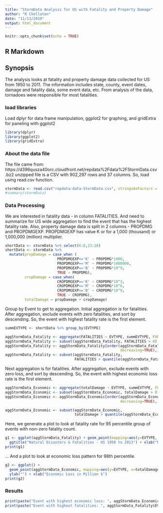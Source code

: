 ```yaml
---
title: "StormData Analysis for US with Fatality and Property Damage"
author: "R Chellaton"
date: "11/13/2019"
output: html_document
---
```


```r
knitr::opts_chunk$set(echo = TRUE)
```
## R Markdown

## Synopsis
The analysis looks at fatality and property damage data collected for US from 1950 to 2011.  The information includes state, county, event dates, damage and fatality data, some event data, etc.
From analysis of the data, tornadoes were responsible for most fatalities.

### load libraries
Load dplyr for data frame manipulation, ggplot2 for graphing, and gridExtra for paneling with ggplot2
``` r
library(dplyr)
library(ggplot2)
library(gridExtra)
```
### About the data file
The file came from: https://d396qusza40orc.cloudfront.net/repdata%2Fdata%2FStormData.csv.bz2
unzipped file is a CSV with 902,297 rows and 37 columns.  So, load using read.csv function.
``` r
stormData <- read.csv("repdata-data-StormData.csv", stringsAsFactors = FALSE)
#summary(stormData)
```

### Data Processing
We are interested in fatality data - in column FATALITIES.  And need to summarize for US wide aggregation to find the event that has the highest fatality rate.
Also, property damage data is split in 2 columns - PROPDMG and PROPDMGEXP.  PROPDMGEXP has value K or for a 1,000 (thousand) or 1,000,000 (million) multiplier.
``` r
shortData <- stormData %>% select(6:8,23:28)
shortData <- stormData %>% 
  mutate(propDamage = case_when (
                        PROPDMGEXP=='K' ~ PROPDMG*1000, 
                        PROPDMGEXP=='M' ~ PROPDMG*1000000,
                        PROPDMGEXP=='B' ~ PROPDMG*10^9,
                        TRUE ~ PROPDMG),
         cropDamage = case_when(
                        CROPDMGEXP=='K' ~ CROPDMG*10^3,
                        CROPDMGEXP=='M' ~ CROPDMG*10^6,
                        CROPDMGEXP=='B' ~ CROPDMG*10^9,
                        TRUE ~ CROPDMG),
         totalDamage = propDamage + cropDamage)
```
Group by Event to get to aggregation.  Initial aggregation is for fatalities.  After aggregation, exclude events with zero fatalities, and sort by descending.  So, the event with highest fatality rate is the first element.
``` r
summEVTYPE <- shortData %>% group_by(EVTYPE)

aggStormData_Fatality <- aggregate(FATALITIES ~ EVTYPE, summEVTYPE, FUN=sum)
aggStormData_Fatality <- subset(aggStormData_Fatality, FATALITIES > 0)
aggStormData_Fatality <- aggStormData_Fatality[order(aggStormData_Fatality$FATALITIES, 
                                                     decreasing=TRUE),]
aggStormData_Fatality <- subset(aggStormData_Fatality, 
                                FATALITIES > quantile(aggStormData_Fatality$FATALITIES,.95))

```

Next aggregation is for fatalities.  After aggregation, exclude events with zero loss, and sort by descending.  So, the event with highest economic loss rate is the first element.
``` r
aggStormData_Economic <- aggregate(totalDamage ~ EVTYPE, summEVTYPE, FUN=sum)
aggStormData_Economic <- subset(aggStormData_Economic, totalDamage > 0)
aggStormData_Economic <- aggStormData_Economic[order(aggStormData_Economic$totalDamage, 
                                                     decreasing=TRUE),]

aggStormData_Economic <- subset(aggStormData_Economic, 
                                totalDamage > quantile(aggStormData_Economic$totalDamage, .98))

```

Here, we generate a plot to look at fatality rate for 95 percentile group of events with non-zero fatality count.
``` r
g1 <- ggplot(aggStormData_Fatality) + geom_point(mapping=aes(y=EVTYPE, x=FATALITIES), color='dark red') + 
  ggtitle("Natural Disasters & Fatalities - US 1950 to 2013") + xlab("Number of Fatalities") + ylab("") 
print(g1)
```

... And a plot to look at economic loss pattern for 98th percentile.
``` r
g2 <- ggplot() +
  geom_point(aggStormData_Economic, mapping=aes(y=EVTYPE, x=totalDamage/1000000), color='dark green') + 
  ylab("") + xlab("Economic Loss in Million $")
print(g2)
```

### Results
``` r
print(paste("Event with highest economic loss: ", aggStormData_Economic$EVTYPE[1]))
print(paste("Event with highest fatalities: ", aggStormData_Fatality$EVTYPE[1]))
```